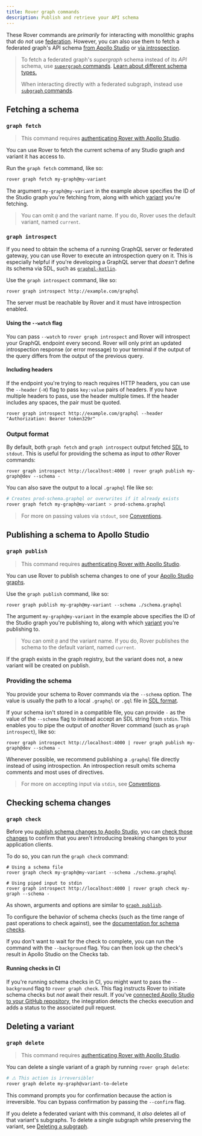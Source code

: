 ```yaml
---
title: Rover graph commands
description: Publish and retrieve your API schema
---
```


These Rover commands are _primarily_ for interacting with monolithic graphs that do _not_ use [federation](/federation/). However, you can also use them to fetch a federated graph's API schema [from Apollo Studio](#graph-fetch) or [via introspection](#graph-introspect).

> To fetch a federated graph's _supergraph_ schema instead of its _API_ schema, use [`supergraph` commands](./supergraphs/). [Learn about different schema types.](/federation/federated-types/overview/)
>
> When interacting directly with a federated subgraph, instead use [`subgraph` commands](./subgraphs/).

## Fetching a schema

### `graph fetch`

> This command requires [authenticating Rover with Apollo Studio](../configuring/#authenticating-with-apollo-studio).

You can use Rover to fetch the current schema of any Studio graph and variant it has access to.

Run the `graph fetch` command, like so:

```bash
rover graph fetch my-graph@my-variant
```

The argument `my-graph@my-variant` in the example above specifies the ID of the Studio graph you're fetching from, along with which [variant](/studio/org/graphs/#managing-variants) you're fetching.

> You can omit `@` and the variant name. If you do, Rover uses the default variant, named `current`.

### `graph introspect`

If you need to obtain the schema of a running GraphQL server or federated gateway, you can use Rover to execute an introspection query on it. This is especially helpful if you're developing a GraphQL server that _doesn't_ define its schema via SDL, such as [`graphql-kotlin`](https://github.com/ExpediaGroup/graphql-kotlin).

Use the `graph introspect` command, like so:

```shell
rover graph introspect http://example.com/graphql
```

The server must be reachable by Rover and it must have introspection enabled.

#### Using the `--watch` flag

You can pass `--watch` to `rover graph introspect` and Rover will introspect your GraphQL endpoint every second. Rover will only print an updated introspection response (or error message) to your terminal if the output of the query differs from the output of the previous query. 

#### Including headers

If the endpoint you're trying to reach requires HTTP headers, you can use the `--header` (`-H`) flag to pass `key:value` pairs of headers. If you have multiple headers to pass, use the header multiple times. If the header includes any spaces, the pair must be quoted.

```shell
rover graph introspect http://example.com/graphql --header "Authorization: Bearer token329r"
```

### Output format

By default, both `graph fetch` and `graph introspect` output fetched [SDL](/resources/graphql-glossary/#schema-definition-language-sdl) to `stdout`. This is useful for providing the schema as input to _other_ Rover commands:

```shell
rover graph introspect http://localhost:4000 | rover graph publish my-graph@dev --schema -
```

You can also save the output to a local `.graphql` file like so:

```bash
# Creates prod-schema.graphql or overwrites if it already exists
rover graph fetch my-graph@my-variant > prod-schema.graphql
```

> For more on passing values via `stdout`, see [Conventions](../conventions#using-stdout).

## Publishing a schema to Apollo Studio

### `graph publish`

> This command requires [authenticating Rover with Apollo Studio](../configuring/#authenticating-with-apollo-studio).

You can use Rover to publish schema changes to one of your [Apollo Studio graphs](/studio/org/graphs/).

Use the `graph publish` command, like so:

```shell
rover graph publish my-graph@my-variant --schema ./schema.graphql
```

The argument `my-graph@my-variant` in the example above specifies the ID of the Studio graph you're publishing to, along with which [variant](/studio/org/graphs/#managing-variants) you're publishing to.

> You can omit `@` and the variant name. If you do, Rover publishes the schema to the default variant, named `current`.

If the graph exists in the graph registry, but the variant does not, a new variant will be created on publish.

### Providing the schema

You provide your schema to Rover commands via the `--schema` option. The value is usually the path to a local `.graphql` or `.gql` file in [SDL format](/resources/graphql-glossary/#schema-definition-language-sdl).

If your schema isn't stored in a compatible file, you can provide `-` as the value of the `--schema` flag to instead accept an SDL string from `stdin`. This enables you to pipe the output of _another_ Rover command (such as `graph introspect`), like so:

```shell
rover graph introspect http://localhost:4000 | rover graph publish my-graph@dev --schema -
```

Whenever possible, we recommend publishing a `.graphql` file directly instead of using introspection. An introspection result omits schema comments and most uses of directives.

> For more on accepting input via `stdin`, see [Conventions](../conventions#using-stdin).

## Checking schema changes

### `graph check`

Before you [publish schema changes to Apollo Studio](#publishing-a-schema-to-apollo-studio), you can [check those changes](/studio/schema-checks/) to confirm that you aren't introducing breaking changes to your application clients.

To do so, you can run the `graph check` command:

```shell
# Using a schema file
rover graph check my-graph@my-variant --schema ./schema.graphql

# Using piped input to stdin
rover graph introspect http://localhost:4000 | rover graph check my-graph --schema -
```

As shown, arguments and options are similar to [`graph publish`](#graph-publish).

To configure the behavior of schema checks (such as the time range of past operations to check against), see the [documentation for schema checks](/studio/check-configurations/#using-apollo-studio-recommended).

If you don't want to wait for the check to complete, you can run the command with the `--background` flag. You can then look up the check's result in Apollo Studio on the Checks tab.

#### Running checks in CI

If you're running schema checks in CI, you might want to pass the `--background` flag to `rover graph check`. This flag instructs Rover to initiate schema checks but _not_ await their result. If you've [connected Apollo Studio to your GitHub repository](/studio/github-integration/), the integration detects the checks execution and adds a status to the associated pull request.

## Deleting a variant

### `graph delete`

> This command requires [authenticating Rover with Apollo Studio](../configuring/#authenticating-with-apollo-studio).

You can delete a single variant of a graph by running `rover graph delete`:

```bash
# ⚠️ This action is irreversible!
rover graph delete my-graph@variant-to-delete
```

This command prompts you for confirmation because the action is irreversible. You can bypass confirmation by passing the `--confirm` flag.

If you delete a federated variant with this command, it _also_ deletes all of that variant's subgraphs. To delete a single subgraph while preserving the variant, see [Deleting a subgraph](./subgraphs/#deleting-a-subgraph).
